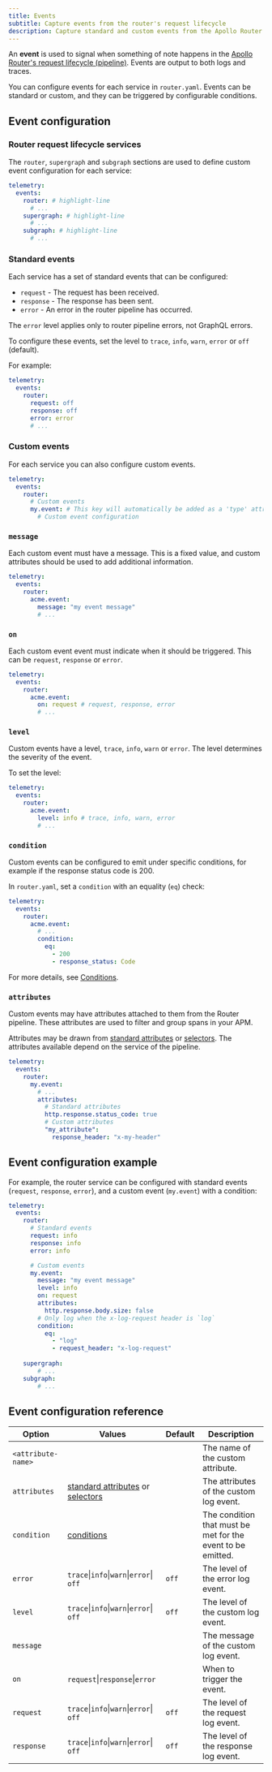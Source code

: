 ```yaml
---
title: Events
subtitle: Capture events from the router's request lifecycle
description: Capture standard and custom events from the Apollo Router's request lifecycle services.
---
```



An **event** is used to signal when something of note happens in the [Apollo Router's request lifecycle (pipeline)](../customizations/overview/#the-request-lifecycle). Events are output to both logs and traces.

You can configure events for each service in `router.yaml`. Events can be standard or custom, and they can be triggered by configurable conditions.

## Event configuration

### Router request lifecycle services

<RouterServices />

The `router`, `supergraph` and `subgraph` sections are used to define custom event configuration for each service:

```yaml title="router.yaml"
telemetry:
  events:
    router: # highlight-line
      # ...     
    supergraph: # highlight-line
      # ...
    subgraph: # highlight-line
      # ...
```

### Standard events

Each service has a set of standard events that can be configured:

* `request` - The request has been received.
* `response` - The response has been sent.
* `error` - An error in the router pipeline has occurred.

<Note>

The `error` level applies only to router pipeline errors, not GraphQL errors.

</Note>

To configure these events, set the level to `trace`, `info`, `warn`, `error` or `off` (default).

For example:

```yaml title="router.yaml"
telemetry:
  events:
    router:
      request: off
      response: off
      error: error
      # ...
```

### Custom events

<EnterpriseFeature />

For each service you can also configure custom events.

```yaml title="router.yaml"
telemetry:
  events:
    router:
      # Custom events
      my.event: # This key will automatically be added as a 'type' attribute of the event
        # Custom event configuration
```

### `message`

Each custom event must have a message. This is a fixed value, and custom attributes should be used to add additional information.

```yaml title="router.yaml"
telemetry:
  events:
    router:
      acme.event:
        message: "my event message"
        # ...
```

### `on`

Each custom event event must indicate when it should be triggered. This can be `request`, `response` or `error`.

```yaml title="router.yaml"
telemetry:
  events:
    router:
      acme.event:
        on: request # request, response, error
        # ...
```

### `level`

Custom events have a level, `trace`, `info`, `warn` or `error`. The level determines the severity of the event.

To set the level:
```yaml title="router.yaml"
telemetry:
  events:
    router:
      acme.event:
        level: info # trace, info, warn, error
        # ...
```

### `condition`

Custom events can be configured to emit under specific conditions, for example if the response status code is 200.

In `router.yaml`, set a `condition` with an equality (`eq`) check:

```yaml title="router.yaml"
telemetry:
  events:
    router:
      acme.event:
        # ...
        condition:
          eq:
            - 200
            - response_status: Code
```

For more details, see [Conditions](./conditions).

### `attributes`

Custom events may have attributes attached to them from the Router pipeline. These attributes are used to filter and group spans in your APM.

Attributes may be drawn from [standard attributes](./standard-attributes) or [selectors](./selectors).
The attributes available depend on the service of the pipeline.

```yaml title="router.yaml"
telemetry:
  events:
    router:
      my.event:
        # ...
        attributes:
          # Standard attributes
          http.response.status_code: true
          # Custom attributes
          "my_attribute":
            response_header: "x-my-header"
```

## Event configuration example

For example, the router service can be configured with standard events (`request`, `response`, `error`), and a custom event (`my.event`) with a condition:

```yaml title="router.yaml"
telemetry:
  events:
    router:
      # Standard events
      request: info
      response: info
      error: info

      # Custom events
      my.event:
        message: "my event message"
        level: info
        on: request
        attributes:
          http.response.body.size: false
        # Only log when the x-log-request header is `log` 
        condition:
          eq:
            - "log"
            - request_header: "x-log-request"
        
    supergraph:
        # ...
    subgraph:
        # ...
```

## Event configuration reference

| Option             | Values                                                                       | Default | Description                                                 |
|--------------------|------------------------------------------------------------------------------|---------|-------------------------------------------------------------|
| `<attribute-name>` |                                                                              |         | The name of the custom attribute.                           |
| `attributes`       | [standard attributes](./standard-attributes) or [selectors](./selectors) |         | The attributes of the custom log event.                     |
| `condition`        | [conditions](./conditions)                                                 |         | The condition that must be met for the event to be emitted. |
| `error`            | `trace`\|`info`\|`warn`\|`error`\| `off`                                     | `off`   | The level of the error log event.                           |
| `level`            | `trace`\|`info`\|`warn`\|`error`\| `off`                                     | `off`   | The level of the custom log event.                          |
| `message`          |                                                                              |         | The message of the custom log event.                        |
| `on`               | `request`\|`response`\|`error`                                               |         | When to trigger the event.                                  |
| `request`          | `trace`\|`info`\|`warn`\|`error`\| `off`                                     | `off`   | The level of the request log event.                         |
| `response`         | `trace`\|`info`\|`warn`\|`error`\| `off`                                     | `off`   | The level of the response log event.                        |

